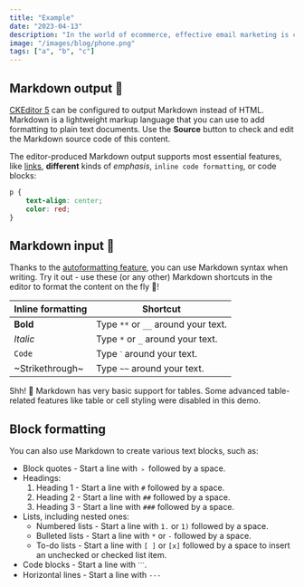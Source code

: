 ```yaml
---
title: "Example"
date: "2023-04-13"
description: "In the world of ecommerce, effective email marketing is crucial for success. Klaviyo, a leading email marketing platform, helps businesses optimize their marketing strategies and achieve better results. When considering Klaviyo for your ecommerce business, it's essential to understand the pricing structure and its benefits."
image: "/images/blog/phone.png"
tags: ["a", "b", "c"]
---
```


## Markdown output 🛫

[CKEditor 5](https://ckeditor.com/) can be configured to output Markdown instead of HTML. Markdown is a lightweight markup language that you can use to add formatting to plain text documents. Use the **Source** button to check and edit the Markdown source code of this content.

The editor-produced Markdown output supports most essential features, like [links](https://ckeditor.com/), **different** kinds of _emphasis_, `inline code formatting`, or code blocks:

```css
p {
    text-align: center;
    color: red;
}
```

## Markdown input 🛬

Thanks to the [autoformatting feature](https://ckeditor.com/docs/ckeditor5/latest/features/autoformat.html), you can use Markdown syntax when writing. Try it out - use these (or any other) Markdown shortcuts in the editor to format the content on the fly 🚀!

| Inline formatting | Shortcut |
| --- | --- |
| **Bold** | Type `**` or `__` around your text. |
| _Italic_ | Type `*` or `_` around your text. |
| `Code` | Type `ˋ` around your text. |
| ~Strikethrough~ | Type `~~` around your text. |

Shh! 🤫 Markdown has very basic support for tables. Some advanced table-related features like table or cell styling were disabled in this demo.

## Block formatting

You can also use Markdown to create various text blocks, such as:

*   Block quotes - Start a line with `﹥` followed by a space.
*   Headings:
    1.  Heading 1 - Start a line with `#` followed by a space.
    2.  Heading 2 - Start a line with `##` followed by a space.
    3.  Heading 3 - Start a line with `###` followed by a space.
*   Lists, including nested ones:
    *   Numbered lists - Start a line with `1.` or `1)` followed by a space.
    *   Bulleted lists - Start a line with `*` or `-` followed by a space.
    *   To-do lists - Start a line with `[ ]` or `[x]` followed by a space to insert an unchecked or checked list item.
*   Code blocks - Start a line with `ˋˋˋ`.
*   Horizontal lines - Start a line with `---`